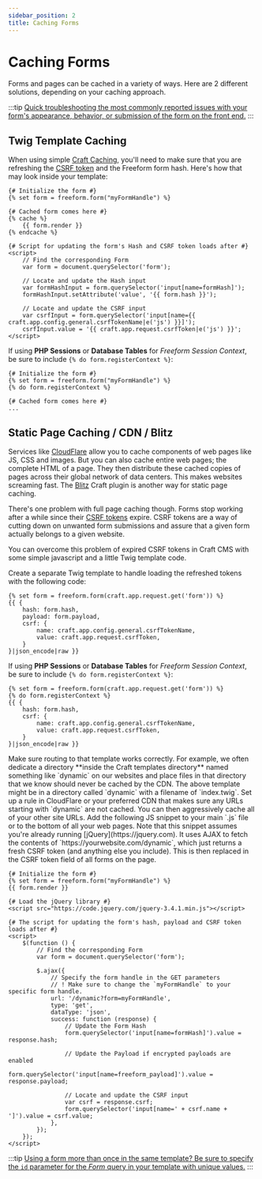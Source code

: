 ```yaml
---
sidebar_position: 2
title: Caching Forms
---
```



# Caching Forms<Badge type="feature" text="Improved in 5.0+" />

Forms and pages can be cached in a variety of ways. Here are 2 different solutions, depending on your caching approach.

:::tip
[Quick troubleshooting the most commonly reported issues with your form's appearance, behavior, or submission of the form on the front end.](troubleshooting-form-issues)
:::

## Twig Template Caching

When using simple [Craft Caching](https://craftcms.com/docs/5.x/reference/twig/tags.html#cache), you'll need to make sure that you are refreshing the [CSRF token](https://craftcms.com/docs/5.x/development/forms.html#csrf) and the Freeform form hash. Here's how that may look inside your template:

```twig showLineNumbers
{# Initialize the form #}
{% set form = freeform.form("myFormHandle") %}

{# Cached form comes here #}
{% cache %}
    {{ form.render }}
{% endcache %}

{# Script for updating the form's Hash and CSRF token loads after #}
<script>
    // Find the corresponding Form
    var form = document.querySelector('form');

    // Locate and update the Hash input
    var formHashInput = form.querySelector('input[name=formHash]');
    formHashInput.setAttribute('value', '{{ form.hash }}');

    // Locate and update the CSRF input
    var csrfInput = form.querySelector('input[name={{ craft.app.config.general.csrfTokenName|e('js') }}]');
    csrfInput.value = '{{ craft.app.request.csrfToken|e('js') }}';
</script>
```

If using **PHP Sessions** or **Database Tables** for _Freeform Session Context_, be sure to include `{% do form.registerContext %}`:

```twig {3} showLineNumbers
{# Initialize the form #}
{% set form = freeform.form("myFormHandle") %}
{% do form.registerContext %}

{# Cached form comes here #}
...
```

## Static Page Caching / CDN / Blitz

Services like [CloudFlare](http://cloudflare.com) allow you to cache components of web pages like JS, CSS and images. But you can also cache entire web pages; the complete HTML of a page. They then distribute these cached copies of pages across their global network of data centers. This makes websites screaming fast. The [Blitz](https://plugins.craftcms.com/blitz) Craft plugin is another way for static page caching.

There's one problem with full page caching though. Forms stop working after a while since their [CSRF tokens](https://craftcms.com/docs/5.x/development/forms.html#csrf) expire. CSRF tokens are a way of cutting down on unwanted form submissions and assure that a given form actually belongs to a given website.

You can overcome this problem of expired CSRF tokens in Craft CMS with some simple javascript and a little Twig template code.

<VerticalStepWrapper>
<StepMarkdown>
Create a separate Twig template to handle loading the refreshed tokens with the following code:

```twig showLineNumbers
{% set form = freeform.form(craft.app.request.get('form')) %}
{{ {
    hash: form.hash,
    payload: form.payload,
    csrf: {
        name: craft.app.config.general.csrfTokenName,
        value: craft.app.request.csrfToken,
    }
}|json_encode|raw }}

```

If using **PHP Sessions** or **Database Tables** for _Freeform Session Context_, be sure to include `{% do form.registerContext %}`:

```twig {2} showLineNumbers
{% set form = freeform.form(craft.app.request.get('form')) %}
{% do form.registerContext %}
{{ {
    hash: form.hash,
    csrf: {
        name: craft.app.config.general.csrfTokenName,
        value: craft.app.request.csrfToken,
    }
}|json_encode|raw }}
```

</StepMarkdown>
<StepMarkdown>
Make sure routing to that template works correctly. For example, we often dedicate a directory **inside the Craft templates directory** named something like `dynamic` on our websites and place files in that directory that we know should never be cached by the CDN. The above template might be in a directory called `dynamic` with a filename of `index.twig`.

</StepMarkdown>
<StepMarkdown>
Set up a rule in CloudFlare or your preferred CDN that makes sure any URLs starting with `dynamic` are not cached. You can then aggressively cache all of your other site URLs.

</StepMarkdown>
<StepMarkdown>
Add the following JS snippet to your main `.js` file or to the bottom of all your web pages. Note that this snippet assumes you're already running [jQuery](https://jquery.com). It uses AJAX to fetch the contents of `https://yourwebsite.com/dynamic`, which just returns a fresh CSRF token (and anything else you include). This is then replaced in the CSRF token field of all forms on the page.

```twig showLineNumbers
{# Initialize the form #}
{% set form = freeform.form("myFormHandle") %}
{{ form.render }}

{# Load the jQuery library #}
<script src="https://code.jquery.com/jquery-3.4.1.min.js"></script>

{# The script for updating the form's hash, payload and CSRF token loads after #}
<script>
    $(function () {
        // Find the corresponding Form
        var form = document.querySelector('form');

        $.ajax({
            // Specify the form handle in the GET parameters
            // ! Make sure to change the `myFormHandle` to your specific form handle.
            url: '/dynamic?form=myFormHandle',
            type: 'get',
            dataType: 'json',
            success: function (response) {
                // Update the Form Hash
                form.querySelector('input[name=formHash]').value = response.hash;

                // Update the Payload if encrypted payloads are enabled
                form.querySelector('input[name=freeform_payload]').value = response.payload;

                // Locate and update the CSRF input
                var csrf = response.csrf;
                form.querySelector('input[name=' + csrf.name + ']').value = csrf.value;
            },
        });
    });
</script>
```

</StepMarkdown>
</VerticalStepWrapper>

:::tip
[Using a form more than once in the same template? Be sure to specify the `id` parameter for the _Form_ query in your template with unique values.](multiple-instances-of-same-form)
:::
